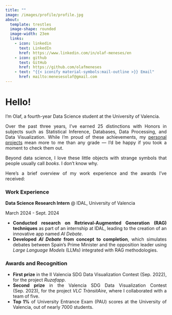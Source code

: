 ```yaml
---
title: ""
image: /images/profile/profile.jpg
about: 
  template: trestles
  image-shape: rounded
  image-width: 23em
  links:
    - icon: linkedin
      text: LinkedIn
      href: https://www.linkedin.com/in/olaf-meneses/en
    - icon: github
      text: GitHub
      href: https://github.com/olafmeneses
    - text: "{{< iconify material-symbols:mail-outline >}} Email"
      href: mailto:menesesolaf@gmail.com
---
```


```{=html}
 <div style="text-align: justify">
```

# Hello!

I’m Olaf, a fourth-year Data Science student at the University of Valencia.

Over the past three years, I've earned 25 distinctions with Honors in subjects such as Statistical Inference, Databases, Data Processing, and Data Visualization. While I'm proud of these achievements, my [personal projects](./projects/index.qmd) mean more to me than any grade — I'd be happy if you took a moment to check them out.

Beyond data science, I love these little objects with strange symbols that people usually call _books_. I don't know why.

Here's a brief overview of my work experience and the awards I’ve received:

### Work Experience

**Data Science Research Intern** @ IDAL, University of Valencia

March 2024 - Sept. 2024

- **Conducted research on Retrieval-Augmented Generation (RAG) techniques** as part of an internship at IDAL, leading to the creation of an innovative app named _AI Debate_.
- **Developed _AI Debate_ from concept to completion**, which simulates debates between Spain’s Prime Minister and the opposition leader using _Large Language Models_ (LLMs) integrated with RAG methodologies.

### Awards and Recognition

- **First prize** in the II Valencia SDG Data Visualization Contest (Sep. 2022), for the project *Ruzafapp*.
- **Second prize** in the Valencia SDG Data Visualization Contest (Sep. 2023), for the project *VLC TrànsitAire*, where I collaborated with a team of five.
- **Top 1%** of University Entrance Exam (PAU) scores at the University of Valencia, out of nearly 7000 students.

```{=html}
</div>
```